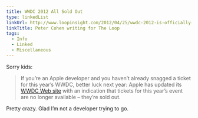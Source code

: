 ```yaml
---
title: WWDC 2012 All Sold Out
type: linkedList
linkUrl: http://www.loopinsight.com/2012/04/25/wwdc-2012-is-officially-sold-out/
linkTitle: Peter Cohen writing for The Loop
tags:
  - Info
  - Linked
  - Miscellaneous
---
```


Sorry kids:

> If you’re an Apple developer and you haven’t already snagged a ticket for this year’s WWDC, better luck next year: Apple has updated its [WWDC Web site](https://developer.apple.com/wwdc/) with an indication that tickets for this year’s event are no longer available – they’re sold out.

Pretty crazy. Glad I’m not a developer trying to go.
